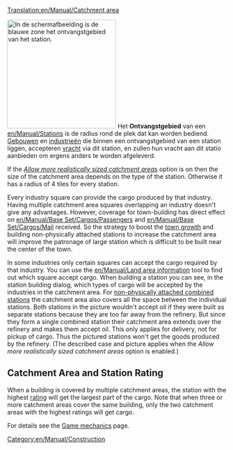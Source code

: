 [[Translation:en/Manual/Catchment area]]


[[File:en/Manual/Catchmentarea.png|thumb|right|250px|In de schermafbeelding is de blauwe zone het ontvangstgebied van het station.]]
Het '''Ontvangstgebied''' van een [[en/Manual/Stations]] is de radius rond de plek dat kan worden bediend. [[en/Manual/Towns|Gebouwen]] en [[en/Manual/Industries|industrieën]] die binnen een ontvangstgebied van een station liggen, accepteren [[en/Manual/Cargo|vracht]] via dit station, en zullen hun vracht aan dit statio aanbieden om ergens anders te worden afgeleverd.

If the ''[[en/Archive/Manual/Settings/Advanced Settings/Stations#allow-more-realistically-sized-catchment-areas|Allow more realistically sized catchment areas]]'' option is  on then the size of the catchment area depends on the type of the station. Otherwise it has a radius of 4 tiles for every station.

Every industry square can provide the cargo produced by that industry. Having multiple catchment area squares overlapping an industry doesn't give any advantages. However, coverage for town-building has direct effect on [[en/Manual/Base Set/Cargos/Passengers]] and [[en/Manual/Base Set/Cargos/Mail]] received. So the strategy to boost the [[en/Manual/Towns#town-growth|town growth]] and building non-physically attached stations to increase the catchment area will improve the patronage of large station which is difficult to be built near the center of the town.

In some industries only certain squares can accept the cargo required by that industry. You can use the [[en/Manual/Land area information]] tool to find out which square accept cargo. When building a station you can see, in the station building dialog, which types of cargo will be accepted by the industries in the catchment area. For [[en/Manual/Stations#building-non-physically-attached-stations|non-physically attached combined stations]] the catchment area also covers all the space between the individual stations. Both stations in the picture wouldn't accept oil if they were built as separate stations because they are too far away from the refinery. But since they form a single combined station their catchment area extends over the refinery and makes them accept oil. This only applies for delivery, not for pickup of cargo. Thus the pictured stations won't get the goods produced by the refinery. (The described case and picture applies when the ''Allow more realistically sized catchment areas'' option is enabled.)

== Catchment Area and Station Rating ==
When a building is covered by multiple catchment areas, the station with the highest [[en/Manual/Game Mechanics/Main Page#station-rating|rating]] will get the largest part of the cargo. Note that when three or more catchment areas cover the same building, only the two catchment areas with the highest ratings will get cargo.

For details see the [[en/Manual/Game Mechanics/Main Page#cargo-delivery-to-stations|Game mechanics]] page.

[[Category:en/Manual/Construction]]